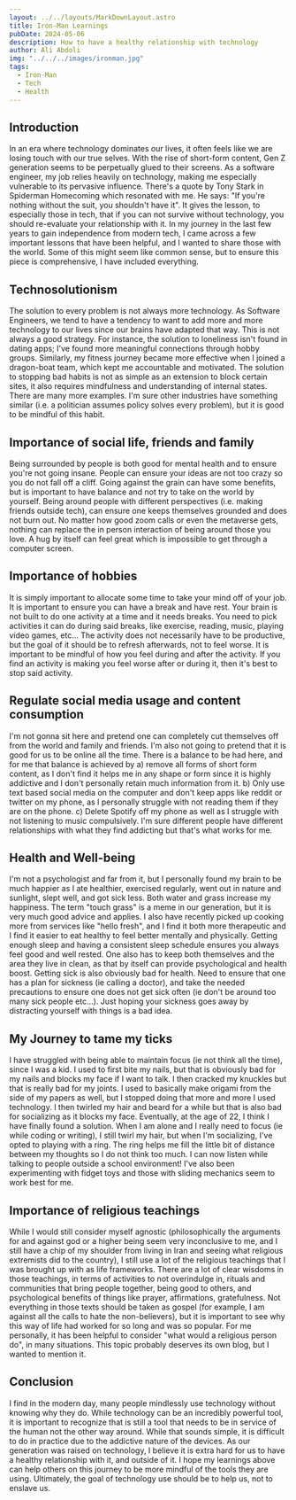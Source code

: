 ```yaml
---
layout: ../../layouts/MarkDownLayout.astro
title: Iron-Man Learnings
pubDate: 2024-05-06
description: How to have a healthy relationship with technology
author: Ali Abdoli
img: "../../../images/ironman.jpg"
tags:
  - Iron-Man
  - Tech
  - Health
---
```


## Introduction

In an era where technology dominates our lives, it often feels like we are losing touch with our true selves. With the rise of short-form content, Gen Z generation seems to be perpetually glued to their screens. As a software engineer, my job relies heavily on technology, making me especially vulnerable to its pervasive influence. There's a quote by Tony Stark in Spiderman Homecoming which resonated with me. He says: "If you're nothing without the suit, you shouldn't have it". It gives the lesson, to especially those in tech, that if you can not survive without technology, you should re-evaluate your relationship with it. In my journey in the last few years to gain independence from modern tech, I came across a few important lessons that have been helpful, and I wanted to share those with the world. Some of this might seem like common sense, but to ensure this piece is comprehensive, I have included everything.

## Technosolutionism

The solution to every problem is not always more technology. As Software Engineers, we tend to have a tendency to want to add more and more technology to our lives since our brains have adapted that way. This is not always a good strategy. For instance, the solution to loneliness isn't found in dating apps; I've found more meaningful connections through hobby groups. Similarly, my fitness journey became more effective when I joined a dragon-boat team, which kept me accountable and motivated. The solution to stopping bad habits is not as simple as an extension to block certain sites, it also requires mindfulness and understanding of internal states. There are many more examples. I'm sure other industries have something similar (i.e. a politician assumes policy solves every problem), but it is good to be mindful of this habit.

## Importance of social life, friends and family

Being surrounded by people is both good for mental health and to ensure you're not going insane. People can ensure your ideas are not too crazy so you do not fall off a cliff. Going against the grain can have some benefits, but is important to have balance and not try to take on the world by yourself. Being around people with different perspectives (i.e. making friends outside tech), can ensure one keeps themselves grounded and does not burn out. No matter how good zoom calls or even the metaverse gets, nothing can replace the in person interaction of being around those you love. A hug by itself can feel great which is impossible to get through a computer screen.

## Importance of hobbies

It is simply important to allocate some time to take your mind off of your job. It is important to ensure you can have a break and have rest. Your brain is not built to do one activity at a time and it needs breaks. You need to pick activities it can do during said breaks, like exercise,  reading, music, playing video games, etc... The activity does not necessarily have to be productive, but the goal of it should be to refresh afterwards, not to feel worse. It is important to be mindful of how you feel during and after the activity. If you find an activity is making you feel worse after or during it, then it's best to stop said activity.

## Regulate social media usage and content consumption

I'm not gonna sit here and pretend one can completely cut themselves off from the world and family and friends. I'm also not going to pretend that it is good for us to be online all the time. There is a balance to be had here, and for me that balance is achieved by a) remove all forms of short form content, as I don't find it helps me in any shape or form since it is highly addictive and I don't personally retain much information from it. b) Only use text based social media on the computer and don't keep apps like reddit or twitter on my phone, as I personally struggle with not reading them if they are on the phone. c) Delete Spotify off my phone as well as I struggle with not listening to music compulsively. I'm sure different people have different relationships with what they find addicting but that's what works for me.

## Health and Well-being

I'm not a psychologist and far from it, but I personally found my brain to be much happier as I ate healthier, exercised regularly, went out in nature and sunlight, slept well, and got sick less. Both water and grass increase my happiness. The term "touch grass" is a meme in our generation, but it is very much good advice and applies. I also have recently picked up cooking more from services like "hello fresh", and I find it both more therapeutic and I find it easier to eat healthy to feel better mentally and physically. Getting enough sleep and having a consistent sleep schedule ensures you always feel good and well rested. One also has to keep both themselves and the area they live in clean, as that by itself can provide psychological and health boost. Getting sick is also obviously bad for health. Need to ensure that one has a plan for sickness (ie calling a doctor), and take the needed precautions to ensure one does not get sick often (ie don't be around too many sick people etc...). Just hoping your sickness goes away by distracting yourself with things is a bad idea.

## My Journey to tame my ticks

I have struggled with being able to maintain focus (ie not think all the time), since I was a kid. I used to first bite my nails, but that is obviously bad for my nails and blocks my face if I want to talk. I then cracked my knuckles but that is really bad for my joints. I used to basically make origami from the side of my papers as well, but I stopped doing that more and more I used technology. I then twirled my hair and beard for a while but that is also bad for socializing as it blocks my face. Eventually, at the age of 22, I think I have finally found a solution. When I am alone and I really need to focus (ie while coding or writing), I still twirl my hair, but when I'm socializing, I've opted to playing with a ring. The ring helps me fill the little bit of distance between my thoughts so I do not think too much. I can now listen while talking to people outside a school environment! I've also been experimenting with fidget toys and those with sliding mechanics seem to work best for me.

## Importance of religious teachings

While I would still consider myself agnostic (philosophically the arguments for and against god or a higher being seem very inconclusive to me, and I still have a chip of my shoulder from living in Iran and seeing what religious extremists did to the country), I still use a lot of the religious teachings that I was brought up with as life frameworks. There are a lot of clear wisdoms in those teachings, in terms of activities to not overindulge in, rituals and communities that bring people together, being good to others, and psychological benefits of things like prayer, affirmations, gratefulness. Not everything in those texts should be taken as gospel (for example, I am against all the calls to hate the non-believers), but it is important to see why this way of life had worked for so long and was so popular. For me personally, it has been helpful to consider "what would a religious person do", in many situations. This topic probably deserves its own blog, but I wanted to mention it.

## Conclusion

I find in the modern day, many people mindlessly use technology without knowing why they do. While technology can be an incredibly powerful tool, it is important to recognize that is still a tool that needs to be in service of the human not the other way around. While that sounds simple, it is difficult to do in practice due to the addictive nature of the devices. As our generation was raised on technology, I believe it is extra hard for us to have a healthy relationship with it, and outside of it. I hope my learnings above can help others on this journey to be more mindful of the tools they are using. Ultimately, the goal of technology use should be to help us, not to enslave us.
